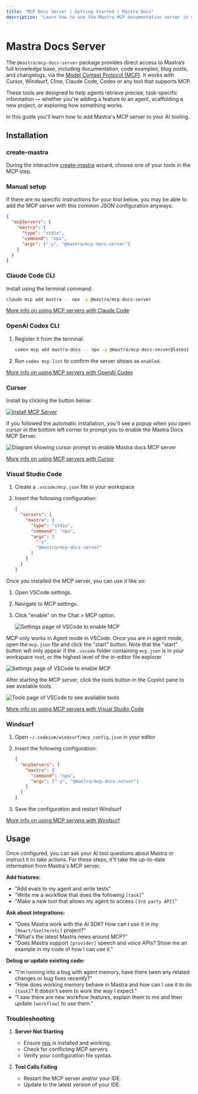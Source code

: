 ```yaml
---
title: "MCP Docs Server | Getting Started | Mastra Docs"
description: "Learn how to use the Mastra MCP documentation server in your IDE to turn it into an agentic Mastra expert."
---
```



# Mastra Docs Server

The `@mastra/mcp-docs-server` package provides direct access to Mastra’s full knowledge base, including documentation, code examples, blog posts, and changelogs, via the [Model Context Protocol (MCP)](https://modelcontextprotocol.io/docs/getting-started/intro). It works with Cursor, Windsurf, Cline, Claude Code, Codex or any tool that supports MCP.

These tools are designed to help agents retrieve precise, task-specific information — whether you're adding a feature to an agent, scaffolding a new project, or exploring how something works.

In this guide you'll learn how to add Mastra's MCP server to your AI tooling.

<YouTube id="vciV57lF0og" />

## Installation

### create-mastra

During the interactive [create-mastra](/reference/cli/create-mastra) wizard, choose one of your tools in the MCP step.

### Manual setup

If there are no specific instructions for your tool below, you may be able to add the MCP server with this common JSON configuration anyways.

```json copy
{
  "mcpServers": {
    "mastra": {
      "type": "stdio",
      "command": "npx",
      "args": ["-y", "@mastra/mcp-docs-server"]
    }
  }
}
```

### Claude Code CLI

Install using the terminal command:

```bash copy
claude mcp add mastra -- npx -y @mastra/mcp-docs-server
```

[More info on using MCP servers with Claude Code](https://docs.claude.com/en/docs/claude-code/mcp)

### OpenAI Codex CLI

1. Register it from the terminal:

    ```bash copy
    codex mcp add mastra-docs -- npx -y @mastra/mcp-docs-server@latest
    ```

2. Run `codex mcp list` to confirm the server shows as `enabled`.

[More info on using MCP servers with OpenAI Codex](https://developers.openai.com/codex/mcp)

### Cursor

Install by clicking the button below:

[![Install MCP Server](https://cursor.com/deeplink/mcp-install-light.svg)](cursor://anysphere.cursor-deeplink/mcp/install?name=mastra&config=eyJjb21tYW5kIjoibnB4IC15IEBtYXN0cmEvbWNwLWRvY3Mtc2VydmVyIn0%3D)

If you followed the automatic installation, you'll see a popup when you open cursor in the bottom left corner to prompt you to enable the Mastra Docs MCP Server.

<img
  src="/image/enable-mastra-docs-cursor.png"
  alt="Diagram showing cursor prompt to enable Mastra docs MCP server"
  width={800}
/>

[More info on using MCP servers with Cursor](https://cursor.com/de/docs/context/mcp)

### Visual Studio Code

1. Create a `.vscode/mcp.json` file in your workspace
2. Insert the following configuration:

    ```json copy
    {
      "servers": {
        "mastra": {
          "type": "stdio",
          "command": "npx",
          "args": [
            "-y",
            "@mastra/mcp-docs-server"
          ]
        }
      }
    }
    ```

Once you installed the MCP server, you can use it like so:

1. Open VSCode settings.
2. Navigate to MCP settings.
3. Click "enable" on the Chat > MCP option.

    <img
      src="/image/vscode-mcp-setting.png"
      alt="Settings page of VSCode to enable MCP"
      width={800}
      className="rounded-lg"
    />

MCP only works in Agent mode in VSCode. Once you are in agent mode, open the `mcp.json` file and click the "start" button. Note that the "start" button will only appear if the `.vscode` folder containing `mcp.json` is in your workspace root, or the highest level of the in-editor file explorer.

<img
  src="/image/vscode-start-mcp.png"
  alt="Settings page of VSCode to enable MCP"
  width={800}
  className="rounded-lg"
/>

After starting the MCP server, click the tools button in the Copilot pane to see available tools.

<img
  src="/image/vscode-mcp-running.png"
  alt="Tools page of VSCode to see available tools"
  width={800}
  className="rounded-lg"
/>

[More info on using MCP servers with Visual Studio Code](https://code.visualstudio.com/docs/copilot/customization/mcp-servers)

### Windsurf

1. Open `~/.codeium/windsurf/mcp_config.json` in your editor
2. Insert the following configuration:

    ```json copy
    {
      "mcpServers": {
        "mastra": {
          "command": "npx",
          "args": ["-y", "@mastra/mcp-docs-server"]
        }
      }
    }
    ```
3. Save the configuration and restart Windsurf

[More info on using MCP servers with Windsurf](https://docs.windsurf.com/windsurf/cascade/mcp#mcp-config-json)

## Usage

Once configured, you can ask your AI tool questions about Mastra or instruct it to take actions. For these steps, it'll take the up-to-date information from Mastra's MCP server.

**Add features:**

- "Add evals to my agent and write tests"
- "Write me a workflow that does the following `[task]`"
- "Make a new tool that allows my agent to access `[3rd party API]`"

**Ask about integrations:**

- "Does Mastra work with the AI SDK?
  How can I use it in my `[React/Svelte/etc]` project?"
- "What's the latest Mastra news around MCP?"
- "Does Mastra support `[provider]` speech and voice APIs? Show me an example in my code of how I can use it."

**Debug or update existing code:**

- "I'm running into a bug with agent memory, have there been any related changes or bug fixes recently?"
- "How does working memory behave in Mastra and how can I use it to do `[task]`? It doesn't seem to work the way I expect."
- "I saw there are new workflow features, explain them to me and then update `[workflow]` to use them."

### Troubleshooting

1. **Server Not Starting**

   - Ensure [npx](https://docs.npmjs.com/cli/v11/commands/npx) is installed and working.
   - Check for conflicting MCP servers.
   - Verify your configuration file syntax.

2. **Tool Calls Failing**
   - Restart the MCP server and/or your IDE.
   - Update to the latest version of your IDE.
